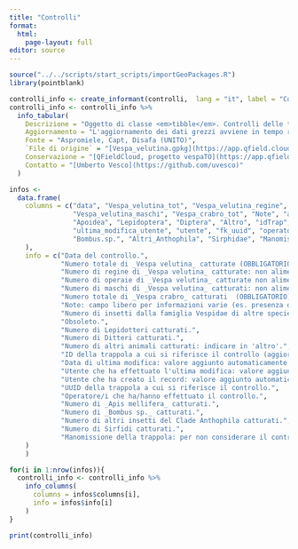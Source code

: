 ```yaml
---
title: "Controlli"
format: 
  html:
    page-layout: full
editor: source
---
```


```r
source("../../scripts/start_scripts/importGeoPackages.R")
library(pointblank)
```

```r
controlli_info <- create_informant(controlli,  lang = "it", label = "Controlli")
controlli_info <- controlli_info %>%
  info_tabular(
    Descrizione = "Oggetto di classe <em>tibble</em>. Controlli delle trappole _Vespa velutina_. La tabella è collegata con una relazione da uno a molti (una trappola-molti controlli) con la tabella trap tramite il campo UUID (chiave primaria della tabella madre) e fk_uuid (chiave esterna della tabella figlia)",
    Aggiornamento = "L'aggiornamento dei dati grezzi avviene in tempo reale con l'aggiornamento del geopackage tramite app [qfield](https://qfield.org/) da parte degli operatori in campo",
    Fonte = "Aspromiele, Capt, Disafa (UNITO)",
    `File di origine` = "[Vespa_velutina.gpkg](https://app.qfield.cloud/a/uvesco/vespaTO/files)",
    Conservazione = "[QFieldCloud, progetto vespaTO](https://app.qfield.cloud/a/uvesco/vespaTO/)",
    Contatto = "[Umberto Vesco](https://github.com/uvesco)"
  )

infos <-
  data.frame(
    columns = c("data", "Vespa_velutina_tot", "Vespa_velutina_regine", "Vespa_velutina_operaie", 
                "Vespa_velutina_maschi", "Vespa_crabro_tot", "Note", "altri_Vespidae", 
                "Apoidea", "Lepidoptera", "Diptera", "Altro", "idTrap", "ultima_modifica_data", 
                "ultima_modifica_utente", "utente", "fk_uuid", "operatore", "Apis.mellifera", 
                "Bombus.sp.", "Altri_Anthophila", "Sirphidae", "Manomissione"
    ),
    info = c("Data del controllo.",
             "Numero totale di _Vespa velutina_ catturate (OBBLIGATORIO).",
             "Numero di regine di _Vespa velutina_ catturate: non alimentato da form di inserimento.",
             "Numero di operaie di _Vespa velutina_ catturate non alimentato da form di inserimento.",
             "Numero di maschi di _Vespa velutina_ catturati: non alimentato da form di inserimento.",
             "Numero totale di _Vespa crabro_ catturati  (OBBLIGATORIO).",
             "Note: campo libero per informazioni varie (es. presenza di altre specie).",
             "Numero di insetti dalla famiglia Vespidae di altre specie catturati  (OBBLIGATORIO).",
             "Obsoleto.",
             "Numero di Lepidotteri catturati.",
             "Numero di Ditteri catturati.",
             "Numero di altri animali catturati: indicare in 'altro'.",
             "ID della trappola a cui si riferisce il controllo (aggiornamento automatico da qfield, da usare solo per controlli incrociati, non come chiave  per la relazione.",
             "Data di ultima modifica: valore aggiunto automaticamente dal form di inserimento a ogni modifica.",
             "Utente che ha effettuato l'ultima modifica: valore aggiunto automaticamente dal form di inserimento a ogni modifica.",
             "Utente che ha creato il record: valore aggiunto automaticamente dal form di inserimento alla creazione.",
             "UUID della trappola a cui si riferisce il controllo.",
             "Operatore/i che ha/hanno effettuato il controllo.",
             "Numero di _Apis mellifera_ catturati.",
             "Numero di _Bombus sp._ catturati.",
             "Numero di altri insetti del Clade Anthophila catturati.",
             "Numero di Sirfidi catturati.",
             "Manomissione della trappola: per non considerare il controllo (e i valori dei campi obbligatori) nella successiva analisi."
    )
    )

for(i in 1:nrow(infos)){
  controlli_info <- controlli_info %>%
    info_columns(
      columns = infos$columns[i],
      info = infos$info[i]
    )
}

print(controlli_info)
```
